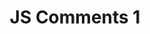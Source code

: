---
type: Lesson
title: "JS Comments 1"
xp: 10
description: "Learn about comments in JavaScript"
activityRefs: 
    - id: 1
      activity: js_comments1-1
    - id: 2
      activity: js_comments1-2
---